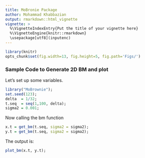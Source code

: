 ```yaml
---
title: MoBronie Package
author: Mohammad Khabbazian
output: rmarkdown::html_vignette
vignette: >
  %\VignetteIndexEntry{Put the title of your vignette here}
  %\VignetteEngine{knitr::rmarkdown}
  \usepackage[utf8](inputenc)
---
```


```r
library(knitr)
opts_chunk$set(fig.width=13, fig.height=5, fig.path='Figs/')
```


### Sample Code to Generate 2D BM and plot

Let's set up some variables.

```r
library("MoBrownie");
set.seed(123);
delta  = 1/32;
t.seq  = seq(1,100, delta);
sigma2 = 0.001;
```

Now calling the bm function

```r
x.t = get_bm(t.seq, sigma2 = sigma2);
y.t = get_bm(t.seq, sigma2 = sigma2);
```

The output is:

```r
plot_bm(x.t, y.t);
```
